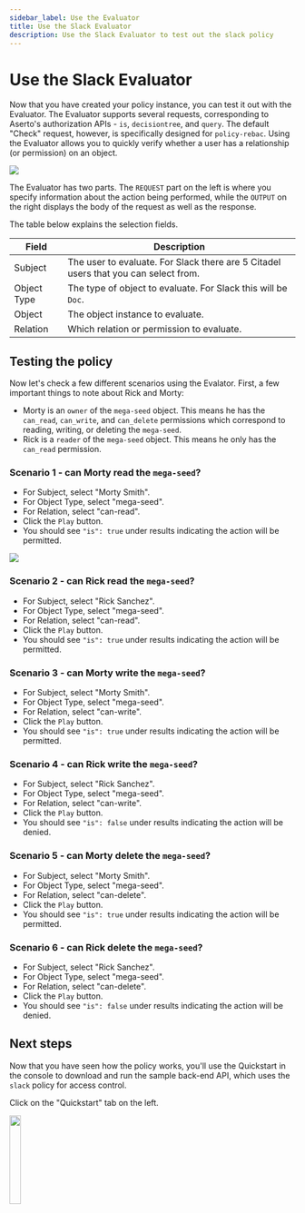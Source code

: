 ```yaml
---
sidebar_label: Use the Evaluator
title: Use the Slack Evaluator
description: Use the Slack Evaluator to test out the slack policy
---
```


# Use the Slack Evaluator

Now that you have created your policy instance, you can test it out with the Evaluator. The Evaluator supports several requests, corresponding to Aserto's authorization APIs - `is`, `decisiontree`, and `query`. The default "Check" request, however, is specifically designed for `policy-rebac`.  Using the Evaluator allows you to quickly verify whether a user has a relationship (or permission) on an object.

<img src="/quickstart-slack/slack-6-choose-instance.png" />

The Evaluator has two parts. The `REQUEST` part on the left is where you specify information about the action being performed, while the `OUTPUT` on the right displays the body of the request as well as the response.

The table below explains the selection fields.

|Field|Description|
|----|-----------|
|Subject|The user to evaluate. For Slack there are 5 Citadel users that you can select from.|
|Object Type|The type of object to evaluate. For Slack this will be `Doc`.|
|Object|The object instance to evaluate.|
|Relation|Which relation or permission to evaluate.|

## Testing the policy

Now let's check a few different scenarios using the Evalator. First, a few important things to note about Rick and Morty:

* Morty is an `owner` of the `mega-seed` object. This means he has the `can_read`, `can_write`, and `can_delete` permissions which correspond to reading, writing, or deleting the `mega-seed`.  
* Rick is a `reader` of the `mega-seed` object. This means he only has the `can_read` permission.

### Scenario 1 - can Morty read the `mega-seed`?

* For Subject, select "Morty Smith".
* For Object Type, select "mega-seed".
* For Relation, select "can-read".
* Click the `Play` button.
* You should see `"is": true` under results indicating the action will be permitted.

<img src="/quickstart-slack/slack-7-evaluator.png" />

### Scenario 2 - can Rick read the `mega-seed`?

* For Subject, select "Rick Sanchez".
* For Object Type, select "mega-seed".
* For Relation, select "can-read".
* Click the `Play` button.
* You should see `"is": true` under results indicating the action will be permitted.

### Scenario 3 - can Morty write the `mega-seed`?

* For Subject, select "Morty Smith".
* For Object Type, select "mega-seed".
* For Relation, select "can-write".
* Click the `Play` button.
* You should see `"is": true` under results indicating the action will be permitted.

### Scenario 4 - can Rick write the `mega-seed`?

* For Subject, select "Rick Sanchez".
* For Object Type, select "mega-seed".
* For Relation, select "can-write".
* Click the `Play` button.
* You should see `"is": false` under results indicating the action will be denied.

### Scenario 5 - can Morty delete the `mega-seed`?

* For Subject, select "Morty Smith".
* For Object Type, select "mega-seed".
* For Relation, select "can-delete".
* Click the `Play` button.
* You should see `"is": true` under results indicating the action will be permitted.

### Scenario 6 - can Rick delete the `mega-seed`?

* For Subject, select "Rick Sanchez".
* For Object Type, select "mega-seed".
* For Relation, select "can-delete".
* Click the `Play` button.
* You should see `"is": false` under results indicating the action will be denied.

## Next steps

Now that you have seen how the policy works, you'll use the Quickstart in the console to download and run the sample back-end API, which uses the `slack` policy for access control.

Click on the "Quickstart" tab on the left.

<img src="/quickstart-slack/slack-8-select-quickstart.png" width="20%" />
